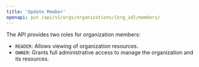 ```yaml
---
title: 'Update Member'
openapi: put /api/v1/orgs/organizations/{org_id}/members/
---
```


The API provides two roles for organization members:

- `READER`: Allows viewing of organization resources.
- `OWNER`: Grants full administrative access to manage the organization and its resources.
